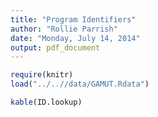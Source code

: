 ```yaml
---
title: "Program Identifiers"
author: "Rollie Parrish"
date: "Monday, July 14, 2014"
output: pdf_document
---
```


```r
require(knitr)
load("../..//data/GAMUT.Rdata")

```

```r
kable(ID.lookup)


```

